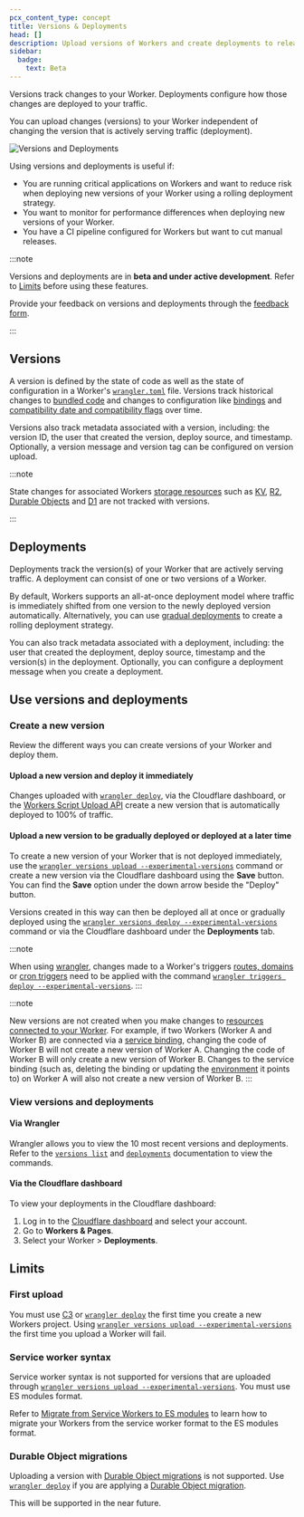 ```yaml
---
pcx_content_type: concept
title: Versions & Deployments
head: []
description: Upload versions of Workers and create deployments to release new versions.
sidebar:
  badge:
    text: Beta
---
```


Versions track changes to your Worker. Deployments configure how those changes are deployed to your traffic.

You can upload changes (versions) to your Worker independent of changing the version that is actively serving traffic (deployment).

![Versions and Deployments](~/assets/images/workers/platform/versions-and-deployments/versions-and-deployments.png)

Using versions and deployments is useful if:

* You are running critical applications on Workers and want to reduce risk when deploying new versions of your Worker using a rolling deployment strategy.
* You want to monitor for performance differences when deploying new versions of your Worker.
* You have a CI pipeline configured for Workers but want to cut manual releases.

:::note


Versions and deployments are in **beta and under active development**. Refer to [Limits](/workers/configuration/versions-and-deployments/#limits) before using these features.

Provide your feedback on versions and deployments through the [feedback form](https://www.cloudflare.com/lp/developer-week-deployments).


:::

## Versions

A version is defined by the state of code as well as the state of configuration in a Worker's [`wrangler.toml`](/workers/wrangler/configuration/) file. Versions track historical changes to [bundled code](/workers/wrangler/bundling/) and changes to configuration like [bindings](/workers/runtime-apis/bindings/) and [compatibility date and compatibility flags](/workers/configuration/compatibility-dates/) over time.

Versions also track metadata associated with a version, including: the version ID, the user that created the version, deploy source, and timestamp. Optionally, a version message and version tag can be configured on version upload.

:::note


State changes for associated Workers [storage resources](/workers/platform/storage-options/) such as [KV](/kv/), [R2](/r2/), [Durable Objects](/durable-objects/) and [D1](/d1/) are not tracked with versions.


:::

## Deployments

Deployments track the version(s) of your Worker that are actively serving traffic. A deployment can consist of one or two versions of a Worker.

By default, Workers supports an all-at-once deployment model where traffic is immediately shifted from one version to the newly deployed version automatically. Alternatively, you can use [gradual deployments](/workers/configuration/versions-and-deployments/gradual-deployments/) to create a rolling deployment strategy.

You can also track metadata associated with a deployment, including: the user that created the deployment, deploy source, timestamp and the version(s) in the deployment. Optionally, you can configure a deployment message when you create a deployment.

## Use versions and deployments

### Create a new version

Review the different ways you can create versions of your Worker and deploy them.

#### Upload a new version and deploy it immediately

Changes uploaded with [`wrangler deploy`](/workers/wrangler/commands/#deploy), via the Cloudflare dashboard, or the [Workers Script Upload API](/api/operations/worker-script-upload-worker-module) create a new version that is automatically deployed to 100% of traffic.

#### Upload a new version to be gradually deployed or deployed at a later time

To create a new version of your Worker that is not deployed immediately, use the [`wrangler versions upload --experimental-versions`](/workers/wrangler/commands/#upload) command or create a new version via the Cloudflare dashboard using the **Save** button. You can find the **Save** option under the down arrow beside the "Deploy" button.

Versions created in this way can then be deployed all at once or gradually deployed using the [`wrangler versions deploy --experimental-versions`](/workers/wrangler/commands/#deploy-2) command or via the Cloudflare dashboard under the **Deployments** tab.

:::note


When using [wrangler](/workers/wrangler/), changes made to a Worker's triggers [routes,  domains](/workers/configuration/routing/) or [cron triggers](/workers/configuration/cron-triggers/) need to be applied with the command [`wrangler triggers deploy --experimental-versions`](/workers/wrangler/commands/#triggers). 
:::

:::note


New versions are not created when you make changes to [resources connected to your Worker](/workers/runtime-apis/bindings/). For example, if two Workers (Worker A and Worker B) are connected via a [service binding](/workers/runtime-apis/bindings/service-bindings/), changing the code of Worker B will not create a new version of Worker A. Changing the code of Worker B will only create a new version of Worker B. Changes to the service binding (such as, deleting the binding or updating the [environment](/workers/wrangler/environments/) it points to) on Worker A will also not create a new version of Worker B. 
:::

### View versions and deployments

#### Via Wrangler

Wrangler allows you to view the 10 most recent versions and deployments. Refer to the [`versions list`](/workers/wrangler/commands/#list-8) and [`deployments`](/workers/wrangler/commands/#list-9) documentation to view the commands.

#### Via the Cloudflare dashboard

To view your deployments in the Cloudflare dashboard:

1. Log in to the [Cloudflare dashboard](https://dash.cloudflare.com/?to=/:account/workers) and select your account.
2. Go to **Workers & Pages**.
3. Select your Worker > **Deployments**.

## Limits

### First upload

You must use [C3](/workers/get-started/guide/#1-create-a-new-worker-project) or [`wrangler deploy`](/workers/wrangler/commands/#deploy) the first time you create a new Workers project. Using [`wrangler versions upload --experimental-versions`](/workers/wrangler/commands/#upload) the first time you upload a Worker will fail.

### Service worker syntax

Service worker syntax is not supported for versions that are uploaded through [`wrangler versions upload --experimental-versions`](/workers/wrangler/commands/#upload). You must use ES modules format.

Refer to [Migrate from Service Workers to ES modules](/workers/reference/migrate-to-module-workers/#advantages-of-migrating) to learn how to migrate your Workers from the service worker format to the ES modules format.

### Durable Object migrations

Uploading a version with [Durable Object migrations](/durable-objects/reference/durable-objects-migrations/) is not supported. Use [`wrangler deploy`](/workers/wrangler/commands/#deploy) if you are applying a [Durable Object migration](/durable-objects/reference/durable-objects-migrations/).

This will be supported in the near future.
